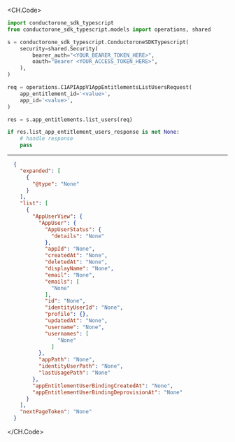 
<CH.Code>
```python ListUsers.py
import conductorone_sdk_typescript
from conductorone_sdk_typescript.models import operations, shared

s = conductorone_sdk_typescript.ConductoroneSDKTypescript(
    security=shared.Security(
        bearer_auth="<YOUR_BEARER_TOKEN_HERE>",
        oauth="Bearer <YOUR_ACCESS_TOKEN_HERE>",
    ),
)

req = operations.C1APIAppV1AppEntitlementsListUsersRequest(
    app_entitlement_id='<value>',
    app_id='<value>',
)

res = s.app_entitlements.list_users(req)

if res.list_app_entitlement_users_response is not None:
    # handle response
    pass

```
---

```json Example Response
  {
    "expanded": [
      {
        "@type": "None"
      }
    ],
    "list": [
      {
        "AppUserView": {
          "AppUser": {
            "AppUserStatus": {
              "details": "None"
            },
            "appId": "None",
            "createdAt": "None",
            "deletedAt": "None",
            "displayName": "None",
            "email": "None",
            "emails": [
              "None"
            ],
            "id": "None",
            "identityUserId": "None",
            "profile": {},
            "updatedAt": "None",
            "username": "None",
            "usernames": [
                "None"
              ]
          },
          "appPath": "None",
          "identityUserPath": "None",
          "lastUsagePath": "None"
        },
        "appEntitlementUserBindingCreatedAt": "None",
        "appEntitlementUserBindingDeprovisionAt": "None"
      }
    ],
    "nextPageToken": "None"
  }
```
</CH.Code>
